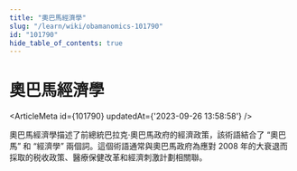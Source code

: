 ```yaml
---
title: "奧巴馬經濟學"
slug: "/learn/wiki/obamanomics-101790"
id: "101790"
hide_table_of_contents: true
---
```



# 奧巴馬經濟學

<ArticleMeta id={101790} updatedAt={'2023-09-26 13:58:58'} />
<div className='border-solid border-b border-t-0 my-4 border-[var(--ifm-color-gray-300)]' />

奧巴馬經濟學描述了前總統巴拉克·奧巴馬政府的經濟政策，該術語結合了 “奧巴馬” 和 “經濟學” 兩個詞。這個術語通常與奧巴馬政府為應對 2008 年的大衰退而採取的税收政策、醫療保健改革和經濟刺激計劃相關聯。
